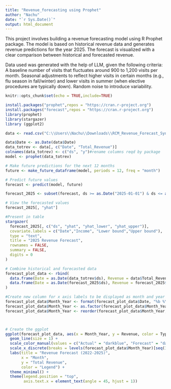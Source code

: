 ---
title: "Revenue_forecasting using Prophet"
author: "Nachu"
date: "`r Sys.Date()`"
output: html_document
---


This project involves building a revenue forecasting model using R  Prophet package. The model is based on historical revenue data and generates revenue predictions for the year 2025. The forecast is visualized with a clear comparison between historical and forecasted revenue.

Data used was generated with the help of LLM, given the following criteria:
A baseline number of visits that fluctuates around 900 to 1,200 visits per month.
Seasonal adjustments to reflect higher visits in certain months (e.g., flu season in fall/winter) and lower visits in summer (when elective procedures are typically down).
Random noise to introduce variability.


```{r setup, include=FALSE}
knitr::opts_chunk$set(echo = TRUE,include=TRUE)
```

```{r}
install.packages("prophet",repos = "https://cran.r-project.org")
install.packages("forecast",repos = "https://cran.r-project.org")
library(prophet)
library(stargazer)
library (ggplot2)
```
```{r}
data <- read.csv("C:\\Users\\Nachu\\Downloads\\RCM_Revenue_Forecast_Synthetic_Data_2022_2024.csv")#read data
```

```{r}
data$Date <- as.Date(data$Date)
data_totrev <- data[, c("Date", "Total_Revenue")]
colnames(data_totrev) <- c("ds", "y")#rename columns reqd by package
model <- prophet(data_totrev)

# Make future predictions for the next 12 months
future <- make_future_dataframe(model, periods = 12, freq = "month")

# Predict future values
forecast <- predict(model, future)

forecast_2025 <- subset(forecast, ds >= as.Date("2025-01-01") & ds <= as.Date("2025-12-31"))

# View the forecasted values
forecast_2025[, "yhat"]

#Present in table
stargazer(
  forecast_2025[, c("ds", "yhat", "yhat_lower", "yhat_upper")],
  covariate.labels = c("Date","Income", "Lower bound","Upper bound"),
  type = "text",
  title = "2025 Revenue Forecast",
  rownames = FALSE,
  summary = FALSE,
  digits = 0
)
```

```{r}
# Combine historical and forecasted data
forecast_plot_data <- rbind(
  data.frame(Date = as.Date(data_totrev$ds), Revenue = data$Total_Revenue, Type = "Actual"),
  data.frame(Date = as.Date(forecast_2025$ds), Revenue = forecast_2025$yhat, Type = "Forecast")
)

#Create new column for x axis labels to be displayed as month and year
forecast_plot_data$Month_Year <- format(forecast_plot_data$Date, "%b %Y") 
forecast_plot_data$Month_Year <- as.factor(forecast_plot_data$Month_Year)
forecast_plot_data$Month_Year <- reorder(forecast_plot_data$Month_Year, forecast_plot_data$Date)



# Create the ggplot
ggplot(forecast_plot_data, aes(x = Month_Year, y = Revenue, color = Type, group = Type)) +
  geom_line(size = 1) +
  scale_color_manual(values = c("Actual" = "darkblue", "Forecast" = "darkred")) +
  scale_x_discrete(breaks = levels(forecast_plot_data$Month_Year)[seq(1, length(levels(forecast_plot_data$Month_Year)), by = 3)])+
  labs(title = "Revenue Forecast (2022-2025)",
       x = "Month",
       y = "Total Revenue",
       color = "Legend") +
  theme_minimal() +
  theme(legend.position = "top",
        axis.text.x = element_text(angle = 45, hjust = 1))

```
